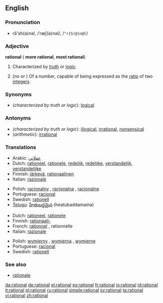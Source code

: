 ==English==

===Pronunciation===
*ră'sh(ə)nəl, /ˈræʃ(ə)nəl/, /<tt>"r{S(@)n@l</tt>/

===Adjective===
'''rational''' ({{compar}} '''more rational''', {{superl}} '''most rational''')

# Characterized by [[truth]] or [[logic]].
# {{arithmetic}} (''no'' {{compar}} ''or'' {{superl}}) Of a number, capable of being expressed as the [[ratio]] of two [[integer]]s.

===Synonyms===
*(''characterized by truth or logic''): [[logical]]

===Antonyms===
*(''characterized by truth or logic''): [[illogical]], [[irrational]], [[nonsensical]]
*(''arithmetic''): [[irrational]]

===Translations===
{{rfc-level|Translations at L3+ (AutoFormat would have corrected level of Synonyms)}}

{{trans-top|characterized by truth or logic}}
*Arabic: [[عقلاني]]
*Dutch: [[rationeel]], [[rationele]], [[redelijk]], [[redelijke]], [[verstandelijk]], [[verstandelijke]]
*Finnish: [[järkevä]], [[rationaalinen]]
*Italian: [[razionale]]
{{trans-mid}}
*Polish: [[racjonalny]] {{m}}, [[racjonalna]] {{f}}, [[racjonalne]] {{n}}
*Portuguese: [[racional]]
*Swedish: [[rationell]]
*[[Telugu]]: [[హేతుబద్దమైన]] (heatubaddamaina)
{{trans-bottom}}

{{trans-top|arithmetic}}
*Dutch: [[rationeel]], [[rationele]]
*Finnish: [[rationaali-]]
*French: [[rationnel]] {{m}}, rationnelle {{f}}
*Italian: [[razionale]]
{{trans-mid}}
*Polish: [[wymierny]] {{m}}, [[wymierna]] {{f}}, [[wymierne]] {{n}}
*Portuguese: [[racional]]
*Swedish: [[rationell]]
{{trans-bottom}}

===See also===
*[[rationale]]

[[da:rational]]
[[de:rational]]
[[el:rational]]
[[es:rational]]
[[fr:rational]]
[[io:rational]]
[[id:rational]]
[[it:rational]]
[[pl:rational]]
[[ru:rational]]
[[simple:rational]]
[[sv:rational]]
[[ta:rational]]
[[vi:rational]]
[[zh:rational]]